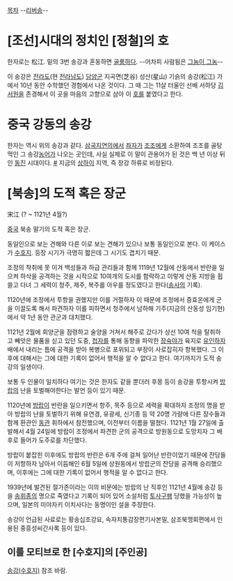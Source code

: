 [[목차]] 
--[[리버송]]--
= [조선]시대의 정치인 [정철]의 호 =
한자로는 松江. 밑의 3번 송강과 혼동하면 [[골룸]]하다. --어차피 사람됨은 [[그놈이 그놈]]--

이 송강은 [[전라도]](현 [[전라남도]]) [[담양군]] 지곡면(芝谷) 성산(星山) 기슭의 송강(松江) 가에서 10년 동안 수학했던 경험에서 나온 것이다. 그 때 그는 11살 터울인 선배 서하당 [[김서원]]을 존경해서 이 곳을 마음의 고향으로 삼아 이 [[호]]를 붙였다고 한다. 

= 중국 강동의 송강 =
한자는 역시 위의 송강과 같다. [[삼국지연의]]에서 [[좌자]]가 [[조조]]에게 소환하여 조조를 골탕먹인 그 송강[[농어]]가 나오는 곳인데, 사실 실제로 이 말이 관용어가 된 것은 백 년 이상 뒤인 [[동진]] 시대이다. [http://www.hasang.net/bbs/view.php?id=yeo1&page=6&sn1=&divpage=1&sn=off&ss=on&sc=on&select_arrange=subject&desc=desc&no=172 #] 지금의 [[상하이]] 지역, 즉 장강 하류로 비정된다. 

= [북송]의 도적 혹은 장군 =
宋江
(? ~ 1121년 4월?)

[[중국]] 북송 말기의 도적 혹은 장군.

동일인으로 보는 견해와 다른 이로 보는 견해가 있으나 보통 동일인으로 본다. 이 케이스가 [[수호지]]. 등장 시기가 극명히 짧은데 그 시기도 겹치기 때문.

조정의 착취에 못 이겨 백성들과 하급 관리들과 함께 1119년 12월에 산동에서 반란을 일으켜 하삭을 공격하는 것을 시작으로 10여개의 도시를 함락하고 이렇게 산동 지방을 휩쓸고 다녀 그 세력이 청주, 제주, 복주를 아우를 정도였다고 한다([[송사]]의 기록).

1120년에 조정에서 투항을 권했지만 이를 거절하자 이 때문에 조정에서 증효온에게 군을 이끌도록 해서 파견하자 이를 피하면서 청주에서 남하해 기주(지금의 산동성 임기현)에서 약 1년 동안 관군과 대치했다.

1121년 2월에 회양군을 점령하고 술양을 거쳐서 해주로 갔다가 상선 10여 척을 탈취하고 빼앗은 물품을 싣고 있던 도중, [[첩자]]를 통해 동향을 파악한 [[장숙야]]가 육지로 [[유인]]하자 배에서 내리는 틈에 공격을 받아 복병으로 포위되고 부장이 사로잡히자 항복했다. 그 이후에 대해서는 그에 대한 기록이 없어서 행적을 알 수 없다고 한다. 여기까지가 도적 송강의 일생이다. 

보통 두 인물이 일치하다 여기는 것은 한자도 같을 뿐더러 후몽 등이 송강을 투항시켜 [[방랍]]의 난을 토벌해야한다는 발언 등이 있기 때문. 

1120년에 [[방랍]]이 반란을 일으키면서 항주, 목주 등으로 세력을 확대하자 조정의 명을 받아 방랍의 난을 토벌하기 위해 유연경, 유광세, 신기종 등 약 20명 가량에 다른 장수들과 함께 환관인 [[동관]] 휘하에서 참전했으며, 이전부터 이름을 떨쳤다. 1121년 1월 27일에 출발해서 4월 24일에 방랍이 조정에서 파견한 군의 공격으로 방원동으로 도망치자 그 배후로 들어가 도주로를 차단했다.

방랍이 붙잡힌 이후에도 방랍의 반란은 6개 주에 걸쳐 일어난 반란이었기 때문에 잔당들이 저항하자 남아서 이듬해인 6월 5일에 상원동에서 방랍군의 잔당을 공격해 승리했으며, 이후에는 그에 대한 기록이 없어서 행적을 알 수 없다고 한다.

1939년에 발견된 절가존이라는 이의 비문에는 방랍의 난 직후인 1121년 4월에 송강 등을 [[송휘종]]의 명으로 죽였다고 기록이 되어 있어 소설처럼 [[토사구팽]] 당했을 가능성이 높으며, 일본의 미야자키 이치사다는 동명이인 설을 주장한다.

송강이 언급된 사료로는 황송십조강요, 속자치통감장편기사본밀, 삼조북맹회편에서 인용된 중흥성씨간사록 등이 있다.

== 이를 모티브로 한 [수호지]의 [주인공] ==
[[송강(수호지)]] 참조 바람.
